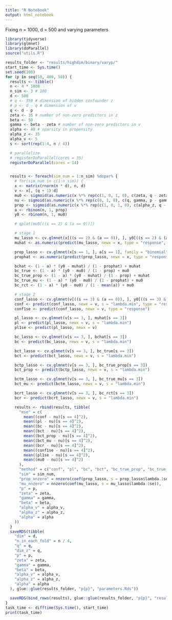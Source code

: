 ```yaml
---
title: "R Notebook"
output: html_notebook
---
```


Fixing n = 1000, d = 500 and varying parameters

```r
library(tidyverse)
library(glmnet)
library(doParallel)
source("utils.R")

results_folder <- "results/highdim/binary/varyp/"
start_time <- Sys.time()
set.seed(100)
for (p in seq(50, 400, 50)) {
  results <- tibble()
  n <- 4 * 1000
  n_sim <- 3 # 100
  d <- 500
  # q <- 350 # dimension of hidden confounder z
  # p <- d - q # dimension of v
  q <- d - p
  zeta <- 35 # number of non-zero predictors in z
  beta <- 50
  gamma <- beta - zeta # number of non-zero predictors in v
  alpha <- 40 # sparsity in propensity
  alpha_z <- 35
  alpha_v <- 5
  s <- sort(rep(1:4, n / 4))

  # parallelize
  # registerDoParallel(cores = 35)
  registerDoParallel(cores = 14)


  results <- foreach(sim_num = 1:n_sim) %dopar% {
    # for(sim_num in c(1:n_sim)) {
    x <- matrix(rnorm(n * d), n, d)
    v <- x[, (q + 1):d]
    mu0 <- sigmoid(as.numeric(x %*% rep(c(1, 0, 1, 0), c(zeta, q - zeta, gamma, p - gamma))) / sqrt(beta * 0.01))
    nu <- sigmoid(as.numeric(x %*% rep(c(0, 1, 0), c(q, gamma, p - gamma))) / sqrt(beta * 0.01))
    prop <- sigmoid(as.numeric(x %*% rep(c(1, 0, 1, 0), c(alpha_z, q - alpha_z, alpha_v, p - alpha_v))) / sqrt(4 * alpha))
    a <- rbinom(n, 1, prop)
    y0 <- rbinom(n, 1, mu0)

    # qplot(mu0[((s == 2) & (a == 0))])

    # stage 1
    mu_lasso <- cv.glmnet(x[((s == 2) & (a == 0)), ], y0[((s == 2) & (a == 0))], family = "binomial")
    muhat <- as.numeric(predict(mu_lasso, newx = x, type = "response", s = "lambda.min"))

    prop_lasso <- cv.glmnet(x[s == 1, ], a[s == 1], family = "binomial")
    prophat <- as.numeric(predict(prop_lasso, newx = x, type = "response", s = "lambda.min"))

    bchat <- (1 - a) * (y0 - muhat) / (1 - prophat) + muhat
    bc_true <- (1 - a) * (y0 - mu0) / (1 - prop) + mu0
    bc_true_prop <- (1 - a) * (y0 - muhat) / (1 - prop) + muhat
    bc_true_mu <- (1 - a) * (y0 - mu0) / (1 - prophat) + mu0
    bc_rct <- (1 - a) * (y0 - mu0) / (1 - mean(a)) + mu0

    # stage 2
    conf_lasso <- cv.glmnet(v[((s == 3) & (a == 0)), ], y0[((s == 3) & (a == 0))], family = "binomial")
    conf <- predict(conf_lasso, newx = v, s = "lambda.min", type = "response")
    conf1se <- predict(conf_lasso, newx = v, type = "response")

    pl_lasso <- cv.glmnet(v[s == 3, ], muhat[s == 3])
    pl <- predict(pl_lasso, newx = v, s = "lambda.min")
    pl1se <- predict(pl_lasso, newx = v)

    bc_lasso <- cv.glmnet(v[s == 3, ], bchat[s == 3])
    bc <- predict(bc_lasso, newx = v, s = "lambda.min")

    bct_lasso <- cv.glmnet(v[s == 3, ], bc_true[s == 3])
    bct <- predict(bct_lasso, newx = v, s = "lambda.min")

    bctp_lasso <- cv.glmnet(v[s == 3, ], bc_true_prop[s == 3])
    bct_prop <- predict(bctp_lasso, newx = v, s = "lambda.min")

    bctm_lasso <- cv.glmnet(v[s == 3, ], bc_true_mu[s == 3])
    bct_mu <- predict(bctm_lasso, newx = v, s = "lambda.min")

    bcrt_lasso <- cv.glmnet(v[s == 3, ], bc_rct[s == 3])
    bcr <- predict(bcrt_lasso, newx = v, s = "lambda.min")

    results <- rbind(results, tibble(
      "mse" = c(
        mean((conf - nu)[s == 4]^2),
        mean((pl - nu)[s == 4]^2),
        mean((bc - nu)[s == 4]^2),
        mean((bct - nu)[s == 4]^2),
        mean((bct_prop - nu)[s == 4]^2),
        mean((bct_mu - nu)[s == 4]^2),
        mean((bcr - nu)[s == 4]^2),
        mean((conf1se - nu)[s == 4]^2),
        mean((pl1se - nu)[s == 4]^2),
        mean((mu0 - nu)[s == 4]^2)
      ),
      "method" = c("conf", "pl", "bc", "bct", "bc_true_prop", "bc_true_mu", "bc_rt", "conf1se", "pl1se", "regression_diff"),
      "sim" = sim_num,
      "prop_nnzero" = nnzero(coef(prop_lasso, s = prop_lasso$lambda.1se)),
      "mu_nnzero" = nnzero(coef(mu_lasso, s = mu_lasso$lambda.1se)),
      "p" = p,
      "zeta" = zeta,
      "gamma" = gamma,
      "beta" = beta,
      "alpha_v" = alpha_v,
      "alpha_z" = alpha_z,
      "alpha" = alpha
    ))
  }
  saveRDS(tibble(
    "dim" = d,
    "n_in_each_fold" = n / 4,
    "q" = q,
    "dim_z" = q,
    "p" = p,
    "zeta" = zeta,
    "gamma" = gamma,
    "beta" = beta,
    "alpha_v" = alpha_v,
    "alpha_z" = alpha_z,
    "alpha" = alpha
  ), glue::glue(results_folder, "p{p}", "parameters.Rds"))

  saveRDS(bind_rows(results), glue::glue(results_folder, "p{p}", "results.Rds"))
}
task_time <- difftime(Sys.time(), start_time)
print(task_time)
```
